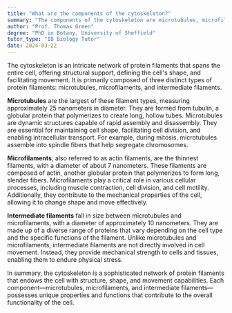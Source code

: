 ```yaml
---
title: "What are the components of the cytoskeleton?"
summary: "The components of the cytoskeleton are microtubules, microfilaments, and intermediate filaments."
author: "Prof. Thomas Green"
degree: "PhD in Botany, University of Sheffield"
tutor_type: "IB Biology Tutor"
date: 2024-03-22
---
```


The cytoskeleton is an intricate network of protein filaments that spans the entire cell, offering structural support, defining the cell's shape, and facilitating movement. It is primarily composed of three distinct types of protein filaments: microtubules, microfilaments, and intermediate filaments.

**Microtubules** are the largest of these filament types, measuring approximately $25$ nanometers in diameter. They are formed from tubulin, a globular protein that polymerizes to create long, hollow tubes. Microtubules are dynamic structures capable of rapid assembly and disassembly. They are essential for maintaining cell shape, facilitating cell division, and enabling intracellular transport. For example, during mitosis, microtubules assemble into spindle fibers that help segregate chromosomes.

**Microfilaments**, also referred to as actin filaments, are the thinnest filaments, with a diameter of about $7$ nanometers. These filaments are composed of actin, another globular protein that polymerizes to form long, slender fibers. Microfilaments play a critical role in various cellular processes, including muscle contraction, cell division, and cell motility. Additionally, they contribute to the mechanical properties of the cell, allowing it to change shape and move effectively.

**Intermediate filaments** fall in size between microtubules and microfilaments, with a diameter of approximately $10$ nanometers. They are made up of a diverse range of proteins that vary depending on the cell type and the specific functions of the filament. Unlike microtubules and microfilaments, intermediate filaments are not directly involved in cell movement. Instead, they provide mechanical strength to cells and tissues, enabling them to endure physical stress.

In summary, the cytoskeleton is a sophisticated network of protein filaments that endows the cell with structure, shape, and movement capabilities. Each component—microtubules, microfilaments, and intermediate filaments—possesses unique properties and functions that contribute to the overall functionality of the cell.
    
